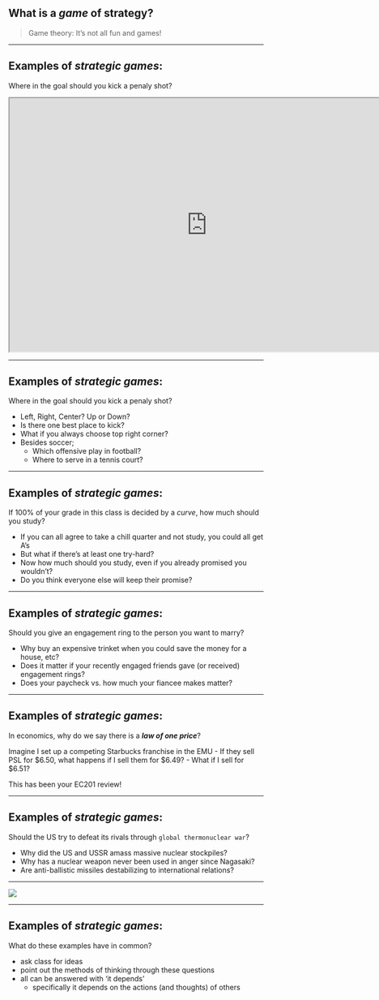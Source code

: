 
## What is a *game* of strategy?

> Game theory: It's not all fun and games!

---

## Examples of *strategic games*:

Where in the goal should you kick a penaly shot?

```{=html}
<iframe width="780" height="500" src="https://www.coolmathgames.com/0-penalty-kick-online" title="penalty-kick-online"></iframe>
```

---

## Examples of *strategic games*:

Where in the goal should you kick a penaly shot?

::: {.incremental}
  - Left, Right, Center? Up or Down?
  - Is there one best place to kick?
  - What if you always choose top right corner?
  - Besides soccer;
    - Which offensive play in football?
    - Where to serve in a tennis court?
:::

---

## Examples of *strategic games*:

If 100% of your grade in this class is decided by a *curve*, how much should you study?

::: {.incremental}
  - If you can all agree to take a chill quarter and not study, you could all get A's
  - But what if there's at least one try-hard?
  - Now how much should you study, even if you already promised you wouldn't?
  - Do you think everyone else will keep their promise?
:::

---

## Examples of *strategic games*:

Should you give an engagement ring to the person you want to marry?

:::{.incremental}
  - Why buy an expensive trinket when you could save the money for a house, etc?
  - Does it matter if your recently engaged friends gave (or received) engagement rings?
  - Does your paycheck vs. how much your fiancee makes matter?
:::

---

## Examples of *strategic games*:

In economics, why do we say there is a ***law of one price***?

::: {.incremental}
Imagine I set up a competing Starbucks franchise in the EMU
  - If they sell PSL for \$6.50, what happens if I sell them for \$6.49?
  - What if I sell for \$6.51?

This has been your EC201 review!
:::

---

## Examples of *strategic games*:

Should the US try to defeat its rivals through `global thermonuclear war`?

::: {.incremental}
  - Why did the US and USSR amass massive nuclear stockpiles?
  - Why has a nuclear weapon never been used in anger since Nagasaki?
  - Are anti-ballistic missiles destabilizing to international relations?
:::

---

![](figures/WargamesList.png)

---

## Examples of *strategic games*:

What do these examples have in common?

::: {notes}
  - ask class for ideas
  - point out the methods of thinking through these questions
  - all can be answered with 'it depends'
    - specifically it depends on the actions (and thoughts) of others
:::
